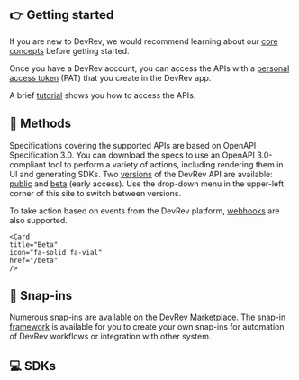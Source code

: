 ## 👉 Getting started

If you are new to DevRev, we would recommend learning about our [core concepts](https://docs.devrev.ai/intro) before getting started.

Once you have a DevRev account, you can access the APIs with a [personal access token](/about/authentication) (PAT) that you create in the DevRev app.

A brief [tutorial](/api-reference/getting-started) shows you how to access the APIs.

## 🧬 Methods

Specifications covering the supported APIs are based on OpenAPI Specification 3.0. You can download the specs to use an OpenAPI 3.0-compliant tool to perform a variety of actions, including rendering them in UI and generating SDKs. Two [versions](/about/versioning) of the DevRev API are available: [public](/public) and [beta](/beta) (early access). Use the drop-down menu in the upper-left corner of this site to switch between versions.

To take action based on events from the DevRev platform, [webhooks](/guides/webhooks) are also supported.
<Cards>
    <Card
    title="Public"
    icon="fa-solid fa-code"
    href="/public"
    />

    <Card
    title="Beta"
    icon="fa-solid fa-vial"
    href="/beta"
    />
</Cards>

## 🧩 Snap-ins

Numerous snap-ins are available on the DevRev [Marketplace](https://devrev.ai/marketplace). The [snap-in framework](/snapin-development/concepts) is available for you to create your own snap-ins for automation of DevRev workflows or integration with other system.

## 💻 SDKs

<Cards>
  <Card
    title="PLuG Web SDK"
    icon="fa-solid fa-message"
    href="/sdks/web/installation"
    />

  <Card
    title="- DevRev SDK for Android"
    icon="fa-brands fa-android"
    href="/sdks/mobile/android/quickstart"
    />

  <Card
    title="- DevRev SDK for iOS"
    icon="fa-brands fa-apple"
    href="/sdks/mobile/ios/quickstart"
    />

  <Card
    title="- DevRev SDK for React Native and Expo"
    icon="fa-brands fa-react"
    href="/sdks/mobile/react-native/quickstart"
    />

  <Card
    title="- DevRev SDK for Cordova"
    icon="fa-solid fa-robot"
    href="/sdks/mobile/cordova/quickstart"
    />
</Cards>
